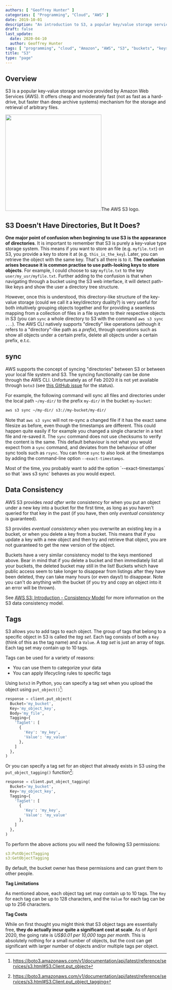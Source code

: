 ```yaml
---
authors: [ "Geoffrey Hunter" ]
categories: [ "Programming", "Cloud", "AWS" ]
date: 2019-10-01
description: "An introduction to S3, a popular key/value storage service provided by AWS."
draft: false
last_update:
  date: 2020-04-10
  author: Geoffrey Hunter
tags: [ "programming", "cloud", "Amazon", "AWS", "S3", "buckets", "keys", "objects", "systems", "Amazon Web Services", "sync", "timestamps", "directories", "storage", "boto", "boto3", "CLI", "data consistency", "read-after-write", "eventual consistency", "tags", "tag set" ]
title: "S3"
type: "page"
---
```



## Overview

S3 is a popular key-value storage service provided by Amazon Web Services (AWS). It offers cheap and moderately fast (not as fast as a hard-drive, but faster than deep archive systems) mechanism for the storage and retrieval of arbitrary files.


<Image src={aws_s3_logo} width="300px">The AWS S3 logo.</Image>

## S3 Doesn't Have Directories, But It Does?

**One major point of confusion when beginning to use S3 is the appearance of directories**. It is important to remember that S3 is purely a key-value type storage system. This means if you want to store an file (e.g. `myfile.txt`) on S3, you provide a key to store it at (e.g. `this_is_the_key`). Later, you can retrieve the object with the same key. That's all there is to it. **The confusion arises because it is common practise to use path-looking keys to store objects**. For example, I could choose to say `myfile.txt` to the key `user/my_usr/myfile.txt`. Further adding to the confusion is that when navigating through a bucket using the S3 web interface, it will detect path-like keys and show the user a directory tree structure.

However, once this is understood, this directory-like structure of the key-value storage (could we call it a key/directory duality?) is very useful for both intuitively grouping objects together and for providing a seamless mapping from a collection of files in a file system to their respective objects in S3 (you can `sync` a whole directory to S3 with the command `aws s3 sync ...`). The AWS CLI natively supports "directly" like operations (although it refers to a "directory"-like path as a _prefix_), through operations such as show all objects under a certain prefix, delete all objects under a certain prefix, e.t.c.

## sync

AWS supports the concept of syncing "directories" between S3 or between your local file system and S3. The syncing functionality can be done through the AWS CLI. Unfortunately as of Feb 2020 it is not yet available through `boto3` (see [this GitHub issue](https://github.com/boto/boto/issues/3343) for the status).

For example, the following command will sync all files and directories under the local path `~/my-dir/` to the prefix `my-dir/` in the bucket `my-bucket`:

```bash
aws s3 sync ~/my-dir/ s3://my-bucket/my-dir/
```

Note that `aws s3 sync` will not re-sync a changed file if it has the exact same filesize as before, even though the timestamps are different. This could happen quite easily if for example you changed a single character in a text file and re-saved it. The `sync` command does not use checksums to verify the content is the same. This default behaviour is not what you would expect from a `sync` command, and deviates from the behaviour of other sync tools such as `rsync`. You can force `sync` to also look at the timestamps by adding the command-line option `--exact-timestamps`. 

<Aside type="caution">
Most of the time, you probably want to add the option `--exact-timestamps` so that `aws s3 sync` behaves as you would expect. 
</Aside>

## Data Consistency

AWS S3 provides _read after write_ consistency for when you put an object under a new key into a bucket for the first time, as long as you haven't queried for that key in the past (if you have, then only _eventual consistency_ is guaranteed).

S3 provides _eventual consistency_ when you overwrite an existing key in a bucket, or when you delete a key from a bucket. This means that if you update a key with a new object and then try and retrieve that object, you are not guaranteed to get the new version of the object.

Buckets have a very similar consistency model to the keys mentioned above. Bear in mind that if you delete a bucket and then immediately list all your buckets, the deleted bucket may still in the list! Buckets which have public access seem to take longer to disappear from listings after they have been deleted, they can take many hours (or even days!) to disappear. Note you can't do anything with the bucket (if you try and copy an object into it an error will be thrown).

See [AWS S3: Introduction - Consistency Model](https://docs.aws.amazon.com/AmazonS3/latest/dev/Introduction.html#ConsistencyModel) for more information on the S3 data consistency model.

## Tags

S3 allows you to add tags to each object. The group of tags that belong to a specific object in S3 is called the _tag set_. Each tag consists of both a `Key` (think of this as the tag name) and a `Value`. A _tag set_ is just an array of _tags_. Each tag set may contain up to 10 tags.

Tags can be used for a variety of reasons:

* You can use them to categorize your data
* You can apply lifecycling rules to specific tags

Using `boto3` in Python, you can specify a tag set when you upload the object using `put_object()`[^boto3-s3-client-put-object]:

```python
response = client.put_object(
  Bucket='my_bucket',
  Key='my_object_key',
  Body='my_file',
  Tagging={
    'TagSet': [
      {
        'Key': 'my_key',
        'Value': 'my_value'
      },
    ]
  },
)
```

Or you can specify a tag set for an object that already exists in S3 using the `put_object_tagging()` function[^boto3-s3-client-put-object-tagging]:

```python
response = client.put_object_tagging(
  Bucket='my_bucket',
  Key='my_object_key',
  Tagging={
    'TagSet': [
      {
        'Key': 'my_key',
        'Value': 'my_value'
      },
    ]
  },
)
```

To perform the above actions you will need the following S3 permissions:

```yaml
s3:PutObjectTagging
s3:GetObjectTagging
```

By default, the bucket owner has these permissions and can grant them to other people.

**Tag Limitations**

As mentioned above, each object tag set may contain up to 10 tags. The `Key` for each tag can be up to 128 characters, and the `Value` for each tag can be up to 256 characters. 

**Tag Costs**

While on first thought you might think that S3 object tags are essentially free, **they do actually incur quite a significant cost at scale**. As of April 2020, the going rate is _US$0.01 per 10,000 tags per month_. This is absolutely nothing for a small number of objects, but the cost can get significant with larger number of objects and/or multiple tags per object.


[^boto3-s3-client-put-object]: https://boto3.amazonaws.com/v1/documentation/api/latest/reference/services/s3.html#S3.Client.put_object
[^boto3-s3-client-put-object-tagging]: https://boto3.amazonaws.com/v1/documentation/api/latest/reference/services/s3.html#S3.Client.put_object_tagging
